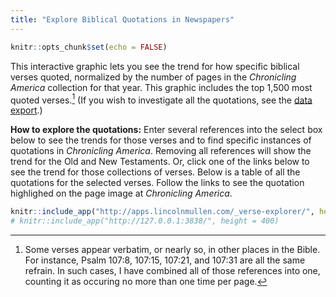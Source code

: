 ```yaml
---
title: "Explore Biblical Quotations in Newspapers"
---
```


```r
knitr::opts_chunk$set(echo = FALSE)
```

This interactive graphic lets you see the trend for how specific biblical verses quoted, normalized by the number of pages in the *Chronicling America* collection for that year. This graphic includes the top 1,500 most quoted verses.^[Some verses appear verbatim, or nearly so, in other places in the Bible. For instance, Psalm 107:8, 107:15, 107:21, and 107:31 are all the same refrain. In such cases, I have combined all of those references into one, counting it as occuring no more than one time per page.] (If you wish to investigate all the quotations, see the [data export](index.html#code-and-data).)

**How to explore the quotations:** Enter several references into the select box below to see the trends for those verses and to find specific instances of quotations in *Chronicling America*. Removing all references will show the trend for the Old and New Testaments. Or, click one of the links below to see the trend for those collections of verses. Below is a table of all the quotations for the selected verses. Follow the links to see the quotation highlighed on the page image at *Chronicling America*.

```r
knitr::include_app("http://apps.lincolnmullen.com/_verse-explorer/", height = 400)
# knitr::include_app("http://127.0.0.1:3838/", height = 400)
```

